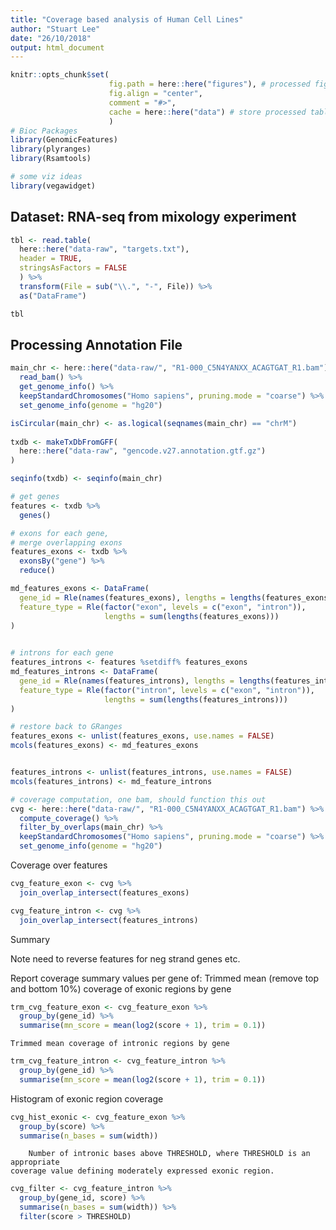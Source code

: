 ```yaml
---
title: "Coverage based analysis of Human Cell Lines"
author: "Stuart Lee"
date: "26/10/2018"
output: html_document
---
```


```r
knitr::opts_chunk$set(
                      fig.path = here::here("figures"), # processed figures go here
                      fig.align = "center",
                      comment = "#>", 
                      cache = here::here("data") # store processed tables in data/
                      )
# Bioc Packages
library(GenomicFeatures)
library(plyranges)
library(Rsamtools)

# some viz ideas
library(vegawidget)

```


## Dataset: RNA-seq from mixology experiment

```r
tbl <- read.table(
  here::here("data-raw", "targets.txt"),
  header = TRUE,
  stringsAsFactors = FALSE
  ) %>% 
  transform(File = sub("\\.", "-", File)) %>%
  as("DataFrame")

tbl
```


## Processing Annotation File

```r

main_chr <- here::here("data-raw/", "R1-000_C5N4YANXX_ACAGTGAT_R1.bam") %>% 
  read_bam() %>% 
  get_genome_info() %>% 
  keepStandardChromosomes("Homo sapiens", pruning.mode = "coarse") %>%
  set_genome_info(genome = "hg20")

isCircular(main_chr) <- as.logical(seqnames(main_chr) == "chrM")
  
txdb <- makeTxDbFromGFF(
  here::here("data-raw", "gencode.v27.annotation.gtf.gz")
)

seqinfo(txdb) <- seqinfo(main_chr)

# get genes
features <- txdb %>%
  genes()

# exons for each gene,
# merge overlapping exons
features_exons <- txdb %>% 
  exonsBy("gene") %>% 
  reduce()

md_features_exons <- DataFrame(
  gene_id = Rle(names(features_exons), lengths = lengths(features_exons)),
  feature_type = Rle(factor("exon", levels = c("exon", "intron")), 
                     lengths = sum(lengths(features_exons)))
)
  

# introns for each gene
features_introns <- features %setdiff% features_exons
md_features_introns <- DataFrame(
  gene_id = Rle(names(features_introns), lengths = lengths(features_introns)),
  feature_type = Rle(factor("intron", levels = c("exon", "intron")),
                     lengths = sum(lengths(features_introns)))
)

# restore back to GRanges 
features_exons <- unlist(features_exons, use.names = FALSE)
mcols(features_exons) <- md_features_exons


features_introns <- unlist(features_introns, use.names = FALSE)
mcols(features_introns) <- md_feature_introns
```


```r
# coverage computation, one bam, should function this out
cvg <- here::here("data-raw/", "R1-000_C5N4YANXX_ACAGTGAT_R1.bam") %>% 
  compute_coverage() %>% 
  filter_by_overlaps(main_chr) %>% 
  keepStandardChromosomes("Homo sapiens", pruning.mode = "coarse") %>%
  set_genome_info(genome = "hg20")

```

Coverage over features

```r
cvg_feature_exon <- cvg %>% 
  join_overlap_intersect(features_exons)

cvg_feature_intron <- cvg %>% 
  join_overlap_intersect(features_introns)
```


Summary

Note need to reverse features for neg strand genes etc. 

Report coverage summary values per gene of:
	Trimmed mean (remove top and bottom 10%) coverage of exonic regions by gene
```r
trm_cvg_feature_exon <- cvg_feature_exon %>% 
  group_by(gene_id) %>% 
  summarise(mn_score = mean(log2(score + 1), trim = 0.1))
```
	
	Trimmed mean coverage of intronic regions by gene

	
```r
trm_cvg_feature_intron <- cvg_feature_intron %>% 
  group_by(gene_id) %>% 
  summarise(mn_score = mean(log2(score + 1), trim = 0.1))
```

  Histogram of exonic region coverage
```r
cvg_hist_exonic <- cvg_feature_exon %>% 
  group_by(score) %>% 
  summarise(n_bases = sum(width))
```


		Number of intronic bases above THRESHOLD, where THRESHOLD is an appropriate 
	coverage value defining moderately expressed exonic region.
```r
cvg_filter <- cvg_feature_intron %>%
  group_by(gene_id, score) %>% 
  summarise(n_bases = sum(width)) %>% 
  filter(score > THRESHOLD)
	  
```
	
	